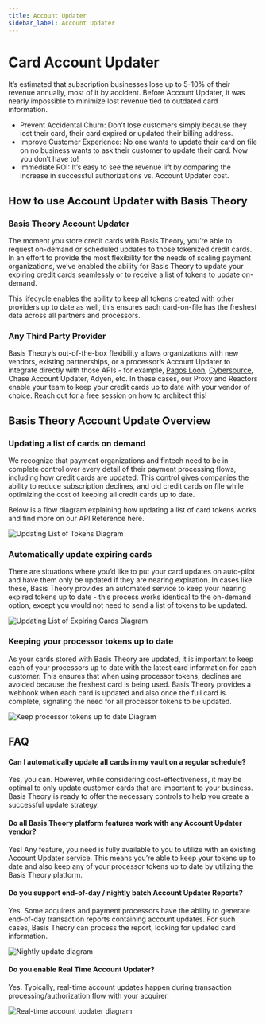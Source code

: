```yaml
---
title: Account Updater
sidebar_label: Account Updater
---
```


# Card Account Updater <Enterprise />

It’s estimated that subscription businesses lose up to 5-10% of their revenue annually, most of it by accident. Before Account Updater, it was nearly impossible to minimize lost revenue tied to outdated card information.

- Prevent Accidental Churn: Don’t lose customers simply because they lost their card, their card expired or updated their billing address.
- Improve Customer Experience: No one wants to update their card on file on no business wants to ask their customer to update their card. Now you don’t have to!
- Immediate ROI: It’s easy to see the revenue lift by comparing the increase in successful authorizations vs. Account Updater cost.

## How to use Account Updater with Basis Theory

### Basis Theory Account Updater

The moment you store credit cards with Basis Theory, you’re able to request on-demand or scheduled updates to those tokenized credit cards. In an effort to provide the most flexibility for the needs of scaling payment organizations, we’ve enabled the ability for Basis Theory to update your expiring credit cards seamlessly or to receive a list of tokens to update on-demand.

This lifecycle enables the ability to keep all tokens created with other providers up to date as well, this ensures each card-on-file has the freshest data across all partners and processors.

### Any Third Party Provider

Basis Theory’s out-of-the-box flexibility allows organizations with new vendors, existing partnerships, or a processor’s Account Updater to integrate directly with those APIs - for example, [Pagos Loon](https://pagos.ai/loon/), [Cybersource](https://www.cybersource.com/en-us/solutions/additional-services.html#accountupdater), Chase Account Updater, Adyen, etc. In these cases, our Proxy and Reactors enable your team to keep your credit cards up to date with your vendor of choice. Reach out for a free session on how to architect this!

## Basis Theory Account Update Overview

### Updating a list of cards on demand

We recognize that payment organizations and fintech need to be in complete control over every detail of their payment processing flows, including how credit cards are updated. This control gives companies the ability to reduce subscription declines, and old credit cards on file while optimizing the cost of keeping all credit cards up to date.

Below is a flow diagram explaining how updating a list of card tokens works and find more on our API Reference here.

![Updating List of Tokens Diagram](/img/features/account-updater/account-updater-overview.png)

### Automatically update expiring cards

There are situations where you’d like to put your card updates on auto-pilot and have them only be updated if they are nearing expiration. In cases like these, Basis Theory provides an automated service to keep your nearing expired tokens up to date - this process works identical to the on-demand option, except you would not need to send a list of tokens to be updated.

![Updating List of Expiring Cards Diagram](/img/features/account-updater/account-updater-expiring-cards.png)

### Keeping your processor tokens up to date

As your cards stored with Basis Theory are updated, it is important to keep each of your processors up to date with the latest card information for each customer. This ensures that when using processor tokens, declines are avoided because the freshest card is being used. Basis Theory provides a webhook when each card is updated and also once the full card is complete, signaling the need for all processor tokens to be updated.

![Keep processor tokens up to date Diagram](/img/features/account-updater/account-updater-processor-tokens.png)

## FAQ

#### Can I automatically update all cards in my vault on a regular schedule?

Yes, you can. However, while considering cost-effectiveness, it may be optimal to only update customer cards that are important to your business. Basis Theory is ready to offer the necessary controls to help you create a successful update strategy.

#### Do all Basis Theory platform features work with any Account Updater vendor?

Yes! Any feature, you need is fully available to you to utilize with an existing Account Updater service. This means you’re able to keep your tokens up to date and also keep any of your processor tokens up to date by utilizing the Basis Theory platform.

#### Do you support end-of-day / nightly batch Account Updater Reports?

Yes. Some acquirers and payment processors have the ability to generate end-of-day transaction reports containing account updates. For such cases, Basis Theory can process the report, looking for updated card information.

![Nightly update diagram](/img/features/account-updater/account-updater-nightly-report.png)

#### Do you enable Real Time Account Updater?

Yes. Typically, real-time account updates happen during transaction processing/authorization flow with your acquirer.

![Real-time account updater diagram](/img/features/account-updater/account-updater-realtime.png)
